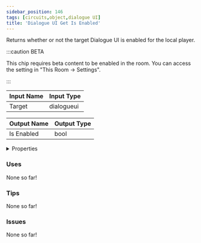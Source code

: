 ```yaml
---
sidebar_position: 146
tags: [circuits,object,dialogue UI]
title: 'Dialogue UI Get Is Enabled'
---
```


Returns whether or not the target Dialogue UI is enabled for the local player.

:::caution BETA

This chip requires beta content to be enabled in the room. You can access the setting in "This Room -> Settings".

:::


<EsbSvg />

| Input Name | Input Type |
|-----------|-----------|
| Target | dialogueui |

| Output Name | Output Type |
|-----------|-----------|
| Is Enabled | bool |


<details>
  <summary>Properties</summary>
  <div>
    <div>
    <table>
      <thead>
        <tr>
          <th>Is beta required?</th>
          <th>✅</th>
        </tr>
        <tr>
          <th>Is this chip a trolling risk?</th>
          <th>❌</th>
        </tr>
        <tr>
          <th>Is this chip a role assignment risk?</th>
          <th>❌</th>
        </tr>
        <tr>
          <th>Chip UUID</th>
          <th>24e650ed-b099-44ba-944a-d33ea34fff8b</th>
        </tr>
      </thead>
    </table>
    </div>
  </div>
</details>

### Uses

None so far!

### Tips

None so far!

### Issues

None so far!